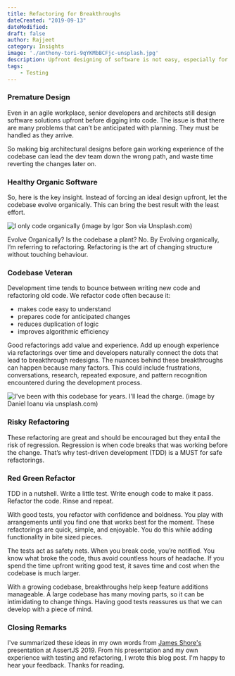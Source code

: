 ```yaml
---
title: Refactoring for Breakthroughs 
dateCreated: "2019-09-13"
dateModified:
draft: false
author: Rajjeet
category: Insights
image: './anthony-tori-9qYKMbBCFjc-unsplash.jpg'
description: Upfront designing of software is not easy, especially for large unpredictable projects. See the role of that refactoring and testing play in developing complex software that matures over time.    
tags:
    - Testing
---
```

### Premature Design
Even in an agile workplace, senior developers and architects still design software solutions upfront before digging into code. The issue is that there are many problems that can’t be anticipated with planning. They must be handled as they arrive. 

So making big architectural designs before gain working experience of the codebase can lead the dev team down the wrong path, and waste time reverting the changes later on.

### Healthy Organic Software
So, here is the key insight. Instead of forcing an ideal design upfront, let the codebase evolve organically. This can bring the best result with the least effort.

![I only code organically (image by Igor Son via Unsplash.com)](igor-son-FV_PxCqgtwc-unsplash.jpg)

Evolve Organically? Is the codebase a plant? No. By Evolving organically, I’m referring to refactoring.  Refactoring is the art of changing structure without touching behaviour. 

### Codebase Veteran
Development time tends to bounce between writing new code and refactoring old code. We refactor code often because it:
* makes code easy to understand 
* prepares code for anticipated changes
* reduces duplication of logic 
* improves algorithmic efficiency 

Good refactorings add value and experience. Add up enough experience via refactorings over time and developers naturally connect the dots that lead to breakthrough redesigns. The nuances behind these breakthroughs can happen because many factors. This could include frustrations, conversations, research, repeated exposure, and pattern recognition encountered during the development process. 

![I've been with this codebase for years. I'll lead the charge. (image by Daniel Ioanu via unsplash.com)](daniel-ioanu-jjGupGhhqDc-unsplash.jpg)

### Risky Refactoring
These refactoring are great and should be encouraged but they entail the risk of regression. Regression is when code breaks that was working before the change. That’s why test-driven development (TDD) is a MUST for safe refactorings. 

### Red Green Refactor
TDD in a nutshell. Write a little test. Write enough code to make it pass. Refactor the code. Rinse and repeat. 

With good tests, you refactor with confidence and boldness. You play with arrangements until you find one that works best for the moment. These refactorings are quick, simple, and enjoyable. You do this while adding functionality in bite sized pieces.

The tests act as safety nets. When you break code, you’re notified. You know what broke the code, thus avoid countless hours of headache. If you spend the time upfront writing good test, it saves time and cost when the codebase is much larger. 

With a growing codebase, breakthroughs help keep feature additions manageable. A large codebase has many moving parts, so it can be intimidating to change things. Having good tests reassures us that we can develop with a piece of mind. 

### Closing Remarks
I've summarized these ideas in my own words from [James Shore's](https://www.jamesshore.com/) presentation at AssertJS 2019. From his presentation and my own experience with testing and refactoring, I wrote this blog post. I'm happy to hear your feedback. Thanks for reading.